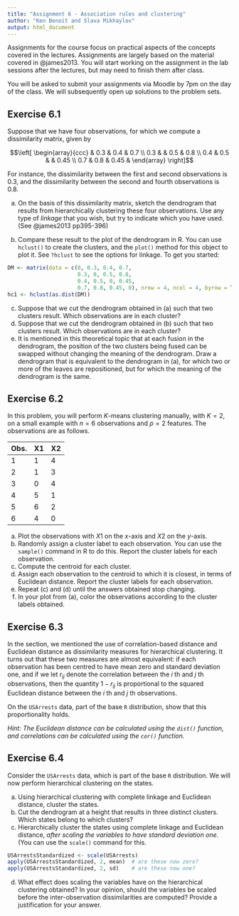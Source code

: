 ```yaml
---
title: "Assignment 6 - Association rules and clustering"
author: "Ken Benoit and Slava Mikhaylov"
output: html_document
---
```


Assignments for the course focus on practical aspects of the concepts covered in the lectures. Assignments are largely based on the material covered in @james2013. You will start working on the assignment in the lab sessions after the lectures, but may need to finish them after class.

You will be asked to submit your assignments via Moodle by 7pm on the day of the class. We will subsequently open up solutions to the problem sets. 

## Exercise 6.1

Suppose that we have four observations, for which we compute a dissimilarity matrix, given by

$$\left[ \begin{array}{ccc}
 & 0.3 & 0.4 & 0.7 \\
0.3 &  & 0.5 & 0.8 \\
0.4 & 0.5 &  & 0.45 \\
0.7 & 0.8 & 0.45 &  
\end{array} \right]$$

For instance, the dissimilarity between the first and second observations is 0.3, and the dissimilarity between the second and fourth observations is 0.8.

(a) On the basis of this dissimilarity matrix, sketch the dendrogram that results from hierarchically clustering these four observations.  Use any type of *linkage* that you wish, but try to indicate which you have used.  (See @james2013 pp395-396)

(b) Compare these result to the plot of the dendrogram in R.  You can use `hclust()` to create the clusters, and the `plot()` method for this object to plot it.  See `?hclust` to see the options for linkage.  To get you started:  
```r
DM <- matrix(data = c(0, 0.3, 0.4, 0.7, 
                      0.3, 0, 0.5, 0.8, 
                      0.4, 0.5, 0, 0.45, 
                      0.7, 0.8, 0.45, 0), nrow = 4, ncol = 4, byrow = TRUE)
hc1 <- hclust(as.dist(DM))
```

(c) Suppose that we cut the dendrogram obtained in (a) such that two clusters result. Which observations are in each cluster?
(d) Suppose that we cut the dendrogram obtained in (b) such that two clusters result. Which observations are in each cluster?
(e) It is mentioned in this theoretical topic that at each fusion in the dendrogram, the position of the two clusters being fused can be swapped without changing the meaning of the dendrogram. Draw a dendrogram that is equivalent to the dendrogram in (a), for which two or more of the leaves are repositioned, but for which the meaning of the dendrogram is the same.

## Exercise 6.2

In this problem, you will perform $K$-means clustering manually, with $K = 2$, on a small example with $n = 6$ observations and $p = 2$ features. The observations are as follows.

|Obs.|X1|X2|
|--|--|--|
|1 |1 |4 |
|2 |1 |3 |
|3 |0 |4 |
|4 |5 |1 |
|5 |6 |2 |
|6 |4 |0 |


(a) Plot the observations with $X1$ on the $x$-axis and $X2$ on the $y$-axis.
(b) Randomly assign a cluster label to each observation. You can use the `sample()` command in R to do this. Report the cluster labels for each observation.
(c) Compute the centroid for each cluster.
(d) Assign each observation to the centroid to which it is closest, in terms of Euclidean distance. Report the cluster labels for each observation.
(e) Repeat (c) and (d) until the answers obtained stop changing.
(f) In your plot from (a), color the observations according to the cluster labels obtained.


## Exercise 6.3

In the section, we mentioned the use of correlation-based distance and Euclidean distance as dissimilarity measures for hierarchical clustering. It turns out that these two measures are almost equivalent: if each observation has been centred to have mean zero and standard deviation one, and if we let $r_{ij}$ denote the correlation between the $i$ th and $j$ th observations, then the quantity $1 − r_{ij}$ is proportional to the squared Euclidean distance between the $i$ th and $j$ th observations.

On the `USArrests` data, part of the base `R` distribution, show that this proportionality holds.

*Hint: The Euclidean distance can be calculated using the `dist()` function, and correlations can be calculated using the `cor()` function.*


## Exercise 6.4
 
Consider the `USArrests` data, which is part of the base `R` distribution. We will now perform hierarchical clustering on the states.

(a) Using hierarchical clustering with complete linkage and Euclidean distance, cluster the states.
(b) Cut the dendrogram at a height that results in three distinct clusters. Which states belong to which clusters?
(c) Hierarchically cluster the states using complete linkage and Euclidean distance, *after scaling the variables to have standard deviation one*.  (You can use the `scale()` command for this.
```r
USArrestsStandardized <- scale(USArrests)
apply(USArrestsStandardized, 2, mean)  # are these now zero?
apply(USArrestsStandardized, 2, sd)    # are these now one?
```
(d) What effect does scaling the variables have on the hierarchical clustering obtained? In your opinion, should the variables be scaled before the inter-observation dissimilarities are computed? Provide a justification for your answer. 
